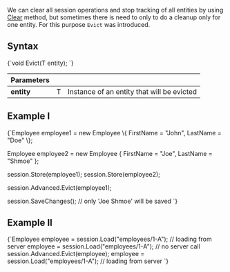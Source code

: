 
We can clear all session operations and stop tracking of all entities by using [Clear](../../../client-api/session/how-to/clear-a-session.mdx) method, but sometimes there is need to only to do a cleanup only for one entity. For this purpose `Evict` was introduced.

## Syntax

<TabItem value="evict_1" label="evict_1">
<CodeBlock language="csharp">
{`void Evict<T>(T entity);
`}
</CodeBlock>
</TabItem>

| Parameters | | |
| ------------- | ------------- | ----- |
| **entity** | T | Instance of an entity that will be evicted |

## Example I

<TabItem value="evict_2" label="evict_2">
<CodeBlock language="csharp">
{`Employee employee1 = new Employee
\{
    FirstName = "John",
    LastName = "Doe"
\};

Employee employee2 = new Employee
\{
    FirstName = "Joe",
    LastName = "Shmoe"
\};

session.Store(employee1);
session.Store(employee2);

session.Advanced.Evict(employee1);

session.SaveChanges(); // only 'Joe Shmoe' will be saved
`}
</CodeBlock>
</TabItem>

## Example II

<TabItem value="evict_3" label="evict_3">
<CodeBlock language="csharp">
{`Employee employee = session.Load<Employee>("employees/1-A"); // loading from server
employee = session.Load<Employee>("employees/1-A"); // no server call
session.Advanced.Evict(employee);
employee = session.Load<Employee>("employees/1-A"); // loading from server
`}
</CodeBlock>
</TabItem>

